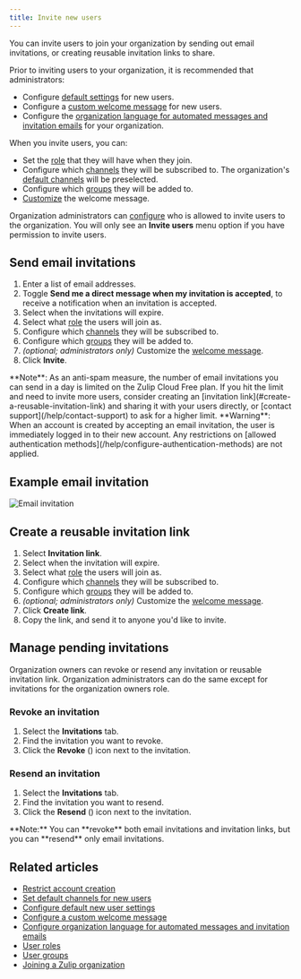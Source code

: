 ```yaml
---
title: Invite new users
---
```




You can invite users to join your organization by sending out email invitations,
or creating reusable invitation links to share.

Prior to inviting users to your organization, it is recommended that administrators:

* Configure [default settings](/help/configure-default-new-user-settings) for
  new users.
* Configure a [custom welcome message](/help/configure-a-custom-welcome-message)
  for new users.
* Configure the [organization language for automated messages and invitation
  emails][org-lang] for your organization.

When you invite users, you can:

* Set the [role](/help/user-roles) that they will have when
  they join.
* Configure which [channels](/help/introduction-to-channels) they will be
  subscribed to. The organization's [default
  channels](/help/set-default-channels-for-new-users) will be preselected.
* Configure which [groups](/help/user-groups) they will be added to.
* [Customize](/help/configure-a-custom-welcome-message#customize-the-welcome-message-when-sending-an-invitation)
  the welcome message.

Organization administrators can
[configure](/help/restrict-account-creation#change-who-can-send-invitations) who
is allowed to invite users to the organization. You will only see an **Invite
users** menu option if you have permission to invite users.

## Send email invitations

<FlattenedSteps>
  <InviteUsers />

  1. Enter a list of email addresses.
  1. Toggle **Send me a direct message when my invitation is accepted**,
     to receive a notification when an invitation is accepted.
  1. Select when the invitations will expire.
  1. Select what [role](/help/user-roles) the users will join as.
  1. Configure which [channels](/help/introduction-to-channels) they will be subscribed
     to.
  1. Configure which [groups](/help/user-groups) they will be added to.
  1. *(optional; administrators only)* Customize the [welcome
     message](/help/configure-a-custom-welcome-message).
  1. Click **Invite**.
</FlattenedSteps>

<ZulipNote>
  **Note**: As an anti-spam measure, the number of email invitations
  you can send in a day is limited on the Zulip Cloud Free plan. If
  you hit the limit and need to invite more users, consider creating an
  [invitation link](#create-a-reusable-invitation-link) and sharing it
  with your users directly, or [contact support](/help/contact-support)
  to ask for a higher limit.
</ZulipNote>

<ZulipNote>
  **Warning**: When an account is created by accepting an email
  invitation, the user is immediately logged in to their new account.
  Any restrictions on [allowed authentication
  methods](/help/configure-authentication-methods) are not applied.
</ZulipNote>

## Example email invitation

![Email invitation](../../images/example-invitation-email.png)

## Create a reusable invitation link

<FlattenedSteps>
  <InviteUsers />

  1. Select **Invitation link**.
  1. Select when the invitation will expire.
  1. Select what [role](/help/user-roles) the users will join as.
  1. Configure which [channels](/help/introduction-to-channels) they will be subscribed
     to.
  1. Configure which [groups](/help/user-groups) they will be added to.
  1. *(optional; administrators only)* Customize the [welcome
     message](/help/configure-a-custom-welcome-message).
  1. Click **Create link**.
  1. Copy the link, and send it to anyone you'd like to invite.
</FlattenedSteps>

## Manage pending invitations

Organization owners can revoke or resend any invitation or reusable
invitation link. Organization administrators can do the same except
for invitations for the organization owners role.

### Revoke an invitation

<FlattenedSteps>
  <NavigationSteps target="settings/invitations" />

  1. Select the **Invitations** tab.
  1. Find the invitation you want to revoke.
  1. Click the **Revoke** (<TrashIcon />) icon next to the invitation.
</FlattenedSteps>

### Resend an invitation

<FlattenedSteps>
  <NavigationSteps target="settings/invitations" />

  1. Select the **Invitations** tab.
  1. Find the invitation you want to resend.
  1. Click the **Resend** (<SendDmIcon />) icon next to the invitation.
</FlattenedSteps>

<ZulipNote>
  **Note:** You can **revoke** both email invitations and invitation links,
  but you can **resend** only email invitations.
</ZulipNote>

## Related articles

* [Restrict account creation](/help/restrict-account-creation)
* [Set default channels for new users](/help/set-default-channels-for-new-users)
* [Configure default new user settings](/help/configure-default-new-user-settings)
* [Configure a custom welcome message](/help/configure-a-custom-welcome-message)
* [Configure organization language for automated messages and invitation emails][org-lang]
* [User roles](/help/user-roles)
* [User groups](/help/user-groups)
* [Joining a Zulip organization](/help/join-a-zulip-organization)

[org-lang]: /help/configure-organization-language
